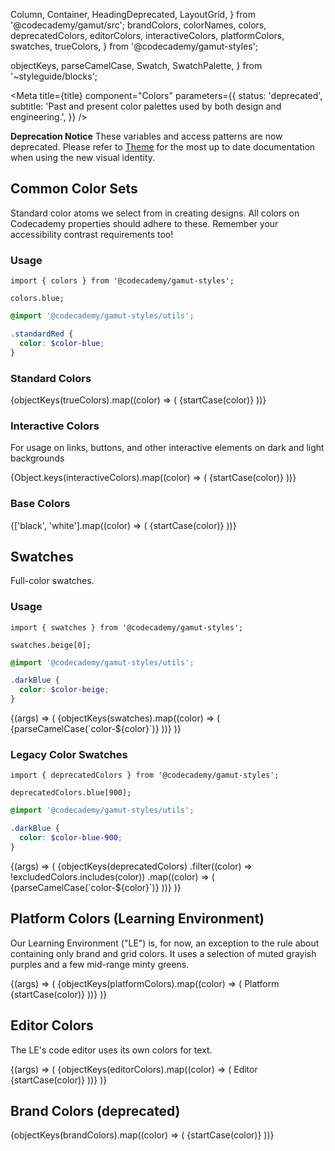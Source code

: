   Column,
  Container,
  HeadingDeprecated,
  LayoutGrid,
} from '@codecademy/gamut/src';
  brandColors,
  colorNames,
  colors,
  deprecatedColors,
  editorColors,
  interactiveColors,
  platformColors,
  swatches,
  trueColors,
} from '@codecademy/gamut-styles';

  objectKeys,
  parseCamelCase,
  Swatch,
  SwatchPalette,
} from '~styleguide/blocks';


<Meta
  title={title}
  component="Colors"
  parameters={{
    status: 'deprecated',
    subtitle:
      'Past and present color palettes used by both design and engineering.',
  }}
/>

**Deprecation Notice** These variables and access patterns are now deprecated. Please refer to [Theme](?path=/docs/foundations-theme--colors) for the most up to date documentation when using the new visual identity.

## Common Color Sets

Standard color atoms we select from in creating designs. All colors on
Codecademy properties should adhere to these. Remember your accessibility
contrast requirements too!

### Usage

```tsx
import { colors } from '@codecademy/gamut-styles';

colors.blue;
```

```scss
@import '@codecademy/gamut-styles/utils';

.standardRed {
  color: $color-blue;
}
```

### Standard Colors

<Story name="Standard">
  <LayoutGrid rowGap="md" columnGap="md">
    {objectKeys(trueColors).map((color) => (
      <Column key={color} size={{ xs: 6, sm: 3 }}>
        <Container flex={false}>
          <HeadingDeprecated as="h2" fontSize="xs">
            {startCase(color)}
          </HeadingDeprecated>
          <Swatch
            alias={colorNames[color].toUpperCase()}
            name={`$color-${parseCamelCase(color)}`}
            hex={colors[color]}
          />
        </Container>
      </Column>
    ))}
  </LayoutGrid>
</Story>

<br />

### Interactive Colors

For usage on links, buttons, and other interactive elements on dark and light backgrounds

<Story name="Interactive">
  <LayoutGrid rowGap="md" columnGap="md">
    {Object.keys(interactiveColors).map((color) => (
      <Column key={color} size={{ xs: 6, sm: 3 }}>
        <Container flex={false}>
          <HeadingDeprecated as="h2" fontSize="xs">
            {startCase(color)}
          </HeadingDeprecated>
          <Swatch
            name={`$color-interactive-${parseCamelCase(color)}`}
            hex={interactiveColors[color]}
          />
        </Container>
      </Column>
    ))}
  </LayoutGrid>
</Story>

<br />

### Base Colors

<Story name="Base">
  <LayoutGrid rowGap="md" columnGap="md">
    {['black', 'white'].map((color) => (
      <Column key={color} size={{ xs: 6, sm: 3 }}>
        <Container flex={false}>
          <HeadingDeprecated as="h2" fontSize="xs">
            {startCase(color)}
          </HeadingDeprecated>
          <Swatch
            name={`$color-${parseCamelCase(color)}`}
            hex={colors[color]}
          />
        </Container>
      </Column>
    ))}
  </LayoutGrid>
</Story>

<br />

## Swatches

Full-color swatches.

### Usage

```tsx
import { swatches } from '@codecademy/gamut-styles';

swatches.beige[0];
```

```scss
@import '@codecademy/gamut-styles/utils';

.darkBlue {
  color: $color-beige;
}
```

<Story name="Color Swatches">
  {(args) => (
    <LayoutGrid rowGap="md" columnGap="md">
      {objectKeys(swatches).map((color) => (
        <Column key={color} size={{ xs: 6, sm: 3 }}>
          <Container flex={false}>
            <HeadingDeprecated as="h2" fontSize="xs">
              {parseCamelCase(`color-${color}`)}
            </HeadingDeprecated>
            <SwatchPalette
              variablePrefix={`color-${color}`}
              data={swatches[color]}
            />
          </Container>
        </Column>
      ))}
    </LayoutGrid>
  )}
</Story>

### Legacy Color Swatches

```tsx
import { deprecatedColors } from '@codecademy/gamut-styles';

deprecatedColors.blue[900];
```

```scss
@import '@codecademy/gamut-styles/utils';

.darkBlue {
  color: $color-blue-900;
}
```

<Story name="Rest">
  {(args) => (
    <LayoutGrid rowGap="md" columnGap="md">
      {objectKeys(deprecatedColors)
        .filter((color) => !excludedColors.includes(color))
        .map((color) => (
          <Column key={color} size={{ xs: 6, sm: 3 }}>
            <Container flex={false}>
              <HeadingDeprecated as="h2" fontSize="xs">
                {parseCamelCase(`color-${color}`)}
              </HeadingDeprecated>
              <SwatchPalette
                variablePrefix={`color-${color}`}
                data={deprecatedColors[color]}
              />
            </Container>
          </Column>
        ))}
    </LayoutGrid>
  )}
</Story>

## Platform Colors (Learning Environment)

Our Learning Environment ("LE") is, for now, an exception to the rule
about containing only brand and grid colors. It uses a selection of muted
grayish purples and a few mid-range minty greens.

<Story name="Platform ">
  {(args) => (
    <LayoutGrid rowGap="md" columnGap="md">
      {objectKeys(platformColors).map((color) => (
        <Column key={color} size={{ xs: 6, sm: 3 }}>
          <Container flex={false}>
            <HeadingDeprecated as="h2" fontSize="xs">
              Platform {startCase(color)}
            </HeadingDeprecated>
            <SwatchPalette
              variablePrefix={`platform-${color}`}
              data={platformColors[color]}
            />
          </Container>
        </Column>
      ))}
    </LayoutGrid>
  )}
</Story>

<br />

## Editor Colors

The LE's code editor uses its own colors for text.

<Story name="Editor">
  {(args) => (
    <LayoutGrid rowGap="md" columnGap="md">
      {objectKeys(editorColors).map((color) => (
        <Column key={color} size={{ xs: 6, sm: 3 }}>
          <Container flex={false}>
            <HeadingDeprecated as="h2" fontSize="xs">
              Editor {startCase(color)}
            </HeadingDeprecated>
            <Swatch
              name={`color-editor-${parseCamelCase(color)}`}
              hex={editorColors[color]}
            />
          </Container>
        </Column>
      ))}
    </LayoutGrid>
  )}
</Story>

<br />

## Brand Colors (deprecated)

<Story name="Brand">
  <LayoutGrid rowGap="md" columnGap="md">
    {objectKeys(brandColors).map((color) => (
      <Column key={color} size={{ xs: 6, sm: 3 }}>
        <Container flex={false}>
          <HeadingDeprecated as="h2" fontSize="xs">
            {startCase(color)}
          </HeadingDeprecated>
          <Swatch
            name={`$brand-${parseCamelCase(color)}`}
            hex={brandColors[color]}
          />
        </Container>
      </Column>
    ))}
  </LayoutGrid>
</Story>
